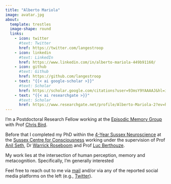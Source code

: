 ```yaml
---
title: "Alberto Mariola"
image: avatar.jpg
about:
  template: trestles
  image-shape: round
  links:
    - icon: twitter
      #text: Twitter
      href: https://twitter.com/langestroop
    - icon: linkedin
      #text: LinkedIn
      href: https://www.linkedin.com/in/alberto-mariola-449b91160/
    - icon: github
      #text: Github
      href: https://github.com/langestroop
    - text: "{{< ai google-scholar >}}"
      #text: Scholar
      href: https://scholar.google.com/citations?user=93msY9YAAAAJ&hl=it&oi=ao
    - text: "{{< ai researchgate >}}"
      #text: Scholar
      href: https://www.researchgate.net/profile/Alberto-Mariola-2?ev=hdr_xprf
---
```


:::{#hero-heading}

I'm a Postdoctoral Research Fellow working at the [Episodic Memory Group](http://www.sussex.ac.uk/psychology/memory/index) with Prof [Chris Bird](https://scholar.google.co.uk/citations?user=smxv3nIAAAAJ&hl=en).

Before that I completed my PhD within the [4-Year Sussex Neuroscience](https://www.sussex.ac.uk/research/centres/sussex-neuroscience/phd/4yearphd) at the [Sussex Centre for Consciousness](https://www.sussex.ac.uk/research/centres/sussex-centre-for-consciousness-science/) working under the supervision of Prof [Anil Seth](https://www.anilseth.com/), Dr [Warrick Roseboom](https://www.warrickroseboom.com/home) and Prof [Luc Berthouze](https://berthouz.github.io/).

My work lies at the intersection of human perception, memory and metacognition. Specifically, I'm generally interested 

Feel free to reach out to me via [mail](mailto:a.mariola@protonmail.ch) and/or via any of the reported social media platforms on the left (e.g., [Twitter](https://twitter.com/langestroop)). 

:::